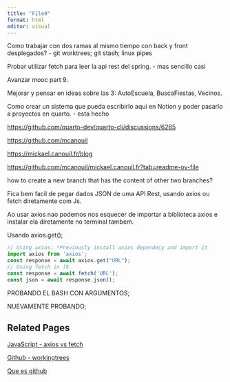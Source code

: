 ```yaml
---
title: "File0"
format: html
editor: visual
---
```



Como trabajar con dos ramas al mismo tiempo con back y front desplegados? - git worktrees; git stash; linux pipes


Probar utilizar fetch para leer la api rest del spring. - mas sencillo casi


Avanzar mooc part 9.


Mejorar y pensar en ideas sobre las 3: AutoEscuela, BuscaFiestas, Vecinos.


Como crear un sistema que pueda escribirlo aqui en Notion y poder pasarlo a proyectos en quarto. - esta hecho


[https://github.com/quarto-dev/quarto-cli/discussions/6265](https://github.com/quarto-dev/quarto-cli/discussions/6265)


[https://github.com/mcanouil](https://github.com/mcanouil) 


[https://mickael.canouil.fr/blog](https://mickael.canouil.fr/blog) 


[https://github.com/mcanouil/mickael.canouil.fr?tab=readme-ov-file](https://github.com/mcanouil/mickael.canouil.fr?tab=readme-ov-file)


how to create a new branch that has the content of other two branches?


Fica bem facil de pegar dados JSON de uma API Rest, usando axios ou fetch diretamente com Js.


Ao usar axios nao podemos nos esquecer de importar a biblioteca axios e instalar ela diretamente no terminal tambem.


Usando axios.get();


```javascript
// Using axios: *Previously install axios dependecy and import it
import axios from 'axios';
const response = await axios.get("URL");
// Using fetch in JS
const response = await fetch('URL');
const json = await response.json();
```


PROBANDO EL BASH CON ARGUMENTOS;


NUEVAMENTE PROBANDO;




## Related Pages

[JavaScript - axios vs fetch](./javascript-axios-vs-fetch.qmd)

[Github - workingtrees](./github-workingtrees.qmd)

[Que es github](./que-es-github.qmd)